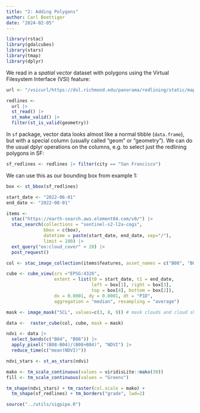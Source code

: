 ```yaml
---
title: "2: Adding Polygons"
author: Carl Boettiger
date: "2024-02-05"
---
```


```r
library(rstac)
library(gdalcubes)
library(stars)
library(tmap)
library(dplyr)
```

We read in a _spatial vector_ dataset with polygons using the Virtual Filesystem Interface (VSI) feature:

```r
url <- "/vsicurl/https://dsl.richmond.edu/panorama/redlining/static/mappinginequality.json" 

redlines <- 
  url |>
  st_read() |>
  st_make_valid() |> 
  filter(st_is_valid(geometry))
```

In `sf` package, vector data looks almost like a normal tibble (`data.frame`), but with a special column (usually called "geom" or "geometry").  We can do the usual dplyr operations on the columns, e.g. to select just the redlining polygons in SF:

```r
sf_redlines <- redlines |> filter(city == "San Francisco")
```

We can use this as our bounding box from example 1:

```r
box <- st_bbox(sf_redlines)

start_date <- "2022-06-01"
end_date <- "2022-08-01"

items <-
  stac("https://earth-search.aws.element84.com/v0/") |>
  stac_search(collections = "sentinel-s2-l2a-cogs",
              bbox = c(box),
              datetime = paste(start_date, end_date, sep="/"),
              limit = 100) |>
  ext_query("eo:cloud_cover" < 20) |>
  post_request()
```

```r
col <- stac_image_collection(items$features, asset_names = c("B08", "B04", "SCL"))

cube <- cube_view(srs ="EPSG:4326",
                  extent = list(t0 = start_date, t1 = end_date,
                                left = box[1], right = box[3],
                                top = box[4], bottom = box[2]),
                  dx = 0.0001, dy = 0.0001, dt = "P1D",
                  aggregation = "median", resampling = "average")

mask <- image_mask("SCL", values=c(3, 8, 9)) # mask clouds and cloud shadows

data <-  raster_cube(col, cube, mask = mask)
```






```r
ndvi <- data |>
  select_bands(c("B04", "B08")) |>
  apply_pixel("(B08-B04)/(B08+B04)", "NDVI") |>
  reduce_time(c("mean(NDVI)")) 


```


```r
ndvi_stars <- st_as_stars(ndvi)
```


```r
mako <- tm_scale_continuous(values = viridisLite::mako(30))
fill <- tm_scale_continuous(values = "Greens")

tm_shape(ndvi_stars) + tm_raster(col.scale = mako) + 
  tm_shape(sf_redlines) + tm_borders("grade", lwd=2)
```




```r
source("../utils/sigpipe.R")
```